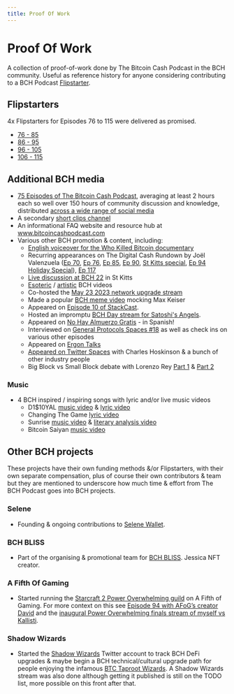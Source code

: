 ```yaml
---
title: Proof Of Work
---
```


# Proof Of Work

A collection of proof-of-work done by The Bitcoin Cash Podcast in the BCH community. Useful as reference history for anyone considering contributing to a BCH Podcast [Flipstarter](/faqs/Tech/what-is-flipstarter).

## Flipstarters

4x Flipstarters for Episodes 76 to 115 were delivered as promised.

- [76 - 85](https://bitcoincashpodcast.com/blog/flipstarter-1-record)
- [86 - 95](https://bitcoincashpodcast.com/blog/flipstarter-2-record)
- [96 - 105](https://bitcoincashpodcast.com/blog/flipstarter-3-record)
- [106 - 115](https://bitcoincashpodcast.com/blog/flipstarter-4-record)

## Additional BCH media

- [75 Episodes of The Bitcoin Cash Podcast](https://www.youtube.com/watch?v=_uimCmw1m9E&list=PLo1CFIKcwE6LG9o4Tx3ZWJUxyG90Cd-ks), averaging at least 2 hours each so well over 150 hours of community discussion and knowledge, distributed [across a wide range of social media](https://linktr.ee/thebitcoincashpodcast)
- A secondary [short clips channel](https://www.youtube.com/@bchclips3643)
- An informational FAQ website and resource hub at www.bitcoincashpodcast.com
- Various other BCH promotion & content, including: 
    - [English voiceover for the Who Killed Bitcoin documentary](https://www.youtube.com/watch?v=eafzIW52Rgc)
    - Recurring appearances on The Digital Cash Rundown by Joël Valenzuela ([Ep 70](https://www.youtube.com/watch?v=GYK0_78jWs8&list=PLo1CFIKcwE6J1-9s0spccvCYwnuZH4vqk&index=5), [Ep 76](https://www.youtube.com/watch?v=cF3PBYdenlc&list=PLo1CFIKcwE6J1-9s0spccvCYwnuZH4vqk&index=6), [Ep 85](https://www.youtube.com/watch?v=4xZJQjhtL9Y&list=PLo1CFIKcwE6J1-9s0spccvCYwnuZH4vqk&index=7), [Ep 90](https://www.youtube.com/watch?v=YGQjEuav1fU&list=PLo1CFIKcwE6J1-9s0spccvCYwnuZH4vqk&index=8), [St Kitts special](https://www.youtube.com/watch?v=VqI-Vrjhrl0&list=PLo1CFIKcwE6J1-9s0spccvCYwnuZH4vqk&index=8), [Ep 94 Holiday Special](https://www.youtube.com/watch?v=CyVBWatyJm8)), [Ep 117](https://www.youtube.com/watch?v=ZHPPcaw3Q1Y)
    - [Live discussion at BCH 22](https://www.youtube.com/watch?v=Tti1eZwJpJY) in St Kitts
    - [Esoteric](https://www.youtube.com/watch?v=bIkmOI9zk6g&list=PLo1CFIKcwE6K7pUFEuWiCTqh-NqFFrwuB) / [artistic](https://www.youtube.com/watch?v=MzHhOVreMJI&list=PLo1CFIKcwE6K7pUFEuWiCTqh-NqFFrwuB&index=3) BCH videos
    - Co-hosted the [May 23 2023 network upgrade stream](https://www.youtube.com/watch?v=vIUEL_2fiac) 
    - Made a popular [BCH meme video](https://www.youtube.com/watch?v=NOxR18Doii0) mocking Max Keiser
    - Appeared on [Episode 10 of StackCast](https://www.youtube.com/watch?v=7PWbticfvag).
    - Hosted an impromptu [BCH Day stream for Satoshi's Angels](https://www.youtube.com/watch?v=BEElyy2w8qI).
    - Appeared on [No Hay Almuerzo Gratis](https://www.youtube.com/watch?v=OlLNyhxdLJg&list=PLo1CFIKcwE6J1-9s0spccvCYwnuZH4vqk&index=14) - in Spanish!
    - Interviewed on [General Protocols Spaces #18](https://www.youtube.com/watch?v=7Zq_vYfbfP0) as well as check ins on various other episodes
    - Appeared on [Ergon Talks](https://www.youtube.com/watch?v=4vVOwEO-3Ss)
    - [Appeared on Twitter Spaces](https://twitter.com/GenzioCo/status/1783847324315431183) with Charles Hoskinson & a bunch of other industry people
    - Big Block vs Small Block debate with Lorenzo Rey [Part 1](https://www.youtube.com/watch?v=dX9YXIWnbz8) & [Part 2](https://www.youtube.com/watch?v=pAsamaaaI2g)

### Music

- 4 BCH inspired / inspiring songs with lyric and/or live music videos 
    - D1$10YAL [music video](https://www.youtube.com/watch?v=qxsRnsDzz4A) & [lyric video](https://www.youtube.com/watch?v=ZF0gQReu78E)
    - Changing The Game [lyric video](https://www.youtube.com/watch?v=Wyv2EcUKS2U)
    - Sunrise [music video](https://www.youtube.com/watch?v=VmCNpPpywFk) & [literary analysis video](https://www.youtube.com/watch?v=OFc7oOJ-eno)
    - Bitcoin Saiyan [music video](https://www.youtube.com/watch?v=Hc4IVUt0EAs)

## Other BCH projects

These projects have their own funding methods &/or Flipstarters, with their own separate compensation, plus of course their own contributors & team but they are mentioned to underscore how much time & effort from The BCH Podcast goes into BCH projects.

### Selene

- Founding & ongoing contributions to [Selene Wallet](https://selene.cash).

### BCH BLISS

- Part of the organising & promotional team for [BCH BLISS](https://www.bliss.cash). Jessica NFT creator.

### A Fifth Of Gaming

- Started running the [Starcraft 2 Power Overwhelming guild](https://afifthofgaming.com/Guild/Detail/18) on A Fifth of Gaming. For more context on this see [Episode 94 with AFoG’s creator David](https://www.youtube.com/watch?v=yadskoNfbwI) and the [inaugural Power Overwhelming finals stream of myself vs Kallisti](https://www.youtube.com/watch?v=wfZtHSHNTPc).

### Shadow Wizards

- Started the [Shadow Wizards](https://twitter.com/Shadow__Wizards) Twitter account to track BCH DeFi upgrades & maybe begin a BCH technical/cultural upgrade path for people enjoying the infamous [BTC Taproot Wizards](https://twitter.com/TheBCHPodcast/status/1670839312827531279). A Shadow Wizards stream was also done although getting it published is still on the TODO list, more possible on this front after that.


